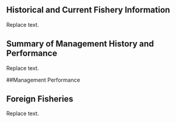 ## Historical and Current Fishery Information
Replace text.

## Summary of Management History and Performance
Replace text.



##Management Performance

## Foreign Fisheries
Replace text.


